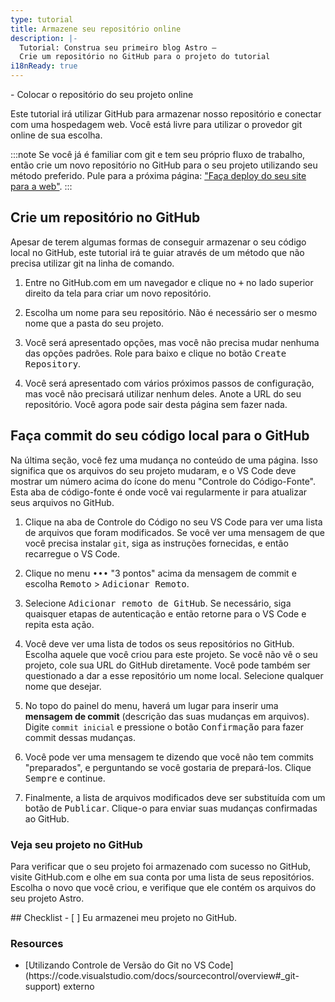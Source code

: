 ```yaml
---
type: tutorial
title: Armazene seu repositório online
description: |-
  Tutorial: Construa seu primeiro blog Astro —
  Crie um repositório no GitHub para o projeto do tutorial
i18nReady: true
---
```




<PreCheck>
  - Colocar o repositório do seu projeto online
</PreCheck>

Este tutorial irá utilizar GitHub para armazenar nosso repositório e conectar com uma hospedagem web. Você está livre para utilizar o provedor git online de sua escolha.

:::note
Se você já é familiar com git e tem seu próprio fluxo de trabalho, então crie um novo repositório no GitHub para o seu projeto utilizando seu método preferido. Pule para a próxima página: ["Faça deploy do seu site para a web"](/pt-br/tutorial/1-setup/5/).
:::

## Crie um repositório no GitHub

Apesar de terem algumas formas de conseguir armazenar o seu código local no GitHub, este tutorial irá te guiar através de um método que não precisa utilizar git na linha de comando. 

1. Entre no GitHub.com em um navegador e clique no <kbd>+</kbd> no lado superior direito da tela para criar um novo repositório. 

2. Escolha um nome para seu repositório. Não é necessário ser o mesmo nome que a pasta do seu projeto.

3. Você será apresentado opções, mas você não precisa mudar nenhuma das opções padrões. Role para baixo e clique no botão <kbd>Create Repository</kbd>.

4. Você será apresentado com vários próximos passos de configuração, mas você não precisará utilizar nenhum deles. Anote a URL do seu repositório. Você agora pode sair desta página sem fazer nada.


## Faça commit do seu código local para o GitHub

Na última seção, você fez uma mudança no conteúdo de uma página. Isso significa que os arquivos do seu projeto mudaram, e o VS Code deve mostrar um número acima do ícone do menu "Controle do Código-Fonte". Esta aba de código-fonte é onde você vai regularmente ir para atualizar seus arquivos no GitHub.


1. Clique na aba de Controle do Código no seu VS Code para ver uma lista de arquivos que foram modificados. Se você ver uma mensagem de que você precisa instalar `git`, siga as instruções fornecidas, e então recarregue o VS Code.

2. Clique no menu <kbd>•••</kbd> "3 pontos" acima da mensagem de commit e escolha <kbd>Remoto</kbd> > <kbd>Adicionar Remoto</kbd>.

3. Selecione <kbd>Adicionar remoto de GitHub</kbd>. Se necessário, siga quaisquer etapas de autenticação e então retorne para o VS Code e repita esta ação.

4. Você deve ver uma lista de todos os seus repositórios no GitHub. Escolha aquele que você criou para este projeto. Se você não vê o seu projeto, cole sua URL do GitHub diretamente. Você pode também ser questionado a dar a esse repositório um nome local. Selecione qualquer nome que desejar.

5. No topo do painel do menu, haverá um lugar para inserir uma **mensagem de commit** (descrição das suas mudanças em arquivos). Digite `commit inicial` e pressione o botão <kbd>Confirmação</kbd> para fazer commit dessas mudanças.

7. Você pode ver uma mensagem te dizendo que você não tem commits "preparados", e perguntando se você gostaria de prepará-los. Clique <kbd>Sempre</kbd> e continue.

8. Finalmente, a lista de arquivos modificados deve ser substituída com um botão de <kbd>Publicar</kbd>. Clique-o para enviar suas mudanças confirmadas ao GitHub.


### Veja seu projeto no GitHub

Para verificar que o seu projeto foi armazenado com sucesso no GitHub, visite GitHub.com e olhe em sua conta por uma lista de seus repositórios. Escolha o novo que você criou, e verifique que ele contém os arquivos do seu projeto Astro.




<Box icon="check-list">
## Checklist

<Checklist>
- [ ] Eu armazenei meu projeto no GitHub.
</Checklist>
</Box>

### Resources

- <p>[Utilizando Controle de Versão do Git no VS Code](https://code.visualstudio.com/docs/sourcecontrol/overview#_git-support) <Badge>externo</Badge></p>
